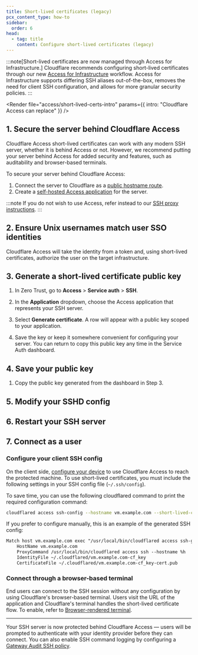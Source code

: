 ```yaml
---
title: Short-lived certificates (legacy)
pcx_content_type: how-to
sidebar:
  order: 6
head:
  - tag: title
    content: Configure short-lived certificates (legacy)
---
```



:::note[Short-lived certificates are now managed through Access for Infrastructure.]
Cloudflare recommends configuring short-lived certificates through our new [Access for Infrastructure](/cloudflare-one/connections/connect-networks/use-cases/ssh/ssh-infrastructure-access/) workflow. Access for Infrastructure supports differing SSH aliases out-of-the-box, removes the need for client SSH configuration, and allows for more granular security policies.
:::

<Render
	file="access/short-lived-certs-intro"
	params={{ intro: "Cloudflare Access can replace" }}
/>

## 1. Secure the server behind Cloudflare Access

Cloudflare Access short-lived certificates can work with any modern SSH server, whether it is behind Access or not. However, we recommend putting your server behind Access for added security and features, such as auditability and browser-based terminals.

To secure your server behind Cloudflare Access:

1. Connect the server to Cloudflare as a [public hostname route](/cloudflare-one/connections/connect-networks/use-cases/ssh/#1-connect-the-server-to-cloudflare-1).
2. Create a [self-hosted Access application](/cloudflare-one/applications/configure-apps/self-hosted-apps/) for the server.

:::note
If you do not wish to use Access, refer instead to our [SSH proxy instructions](/cloudflare-one/policies/gateway/network-policies/ssh-logging/).
:::

## 2. Ensure Unix usernames match user SSO identities

Cloudflare Access will take the identity from a token and, using short-lived certificates, authorize the user on the target infrastructure.

<Render file="ssh/usernames" />

## 3. Generate a short-lived certificate public key

1. In Zero Trust, go to **Access** > **Service auth** > **SSH**.

2. In the **Application** dropdown, choose the Access application that represents your SSH server.

3. Select **Generate certificate**. A row will appear with a public key scoped to your application.

4. Save the key or keep it somewhere convenient for configuring your server.
   You can return to copy this public key any time in the Service Auth dashboard.

## 4. Save your public key

1. Copy the public key generated from the dashboard in Step 3.

<Render file="ssh/public-key" />

## 5. Modify your SSHD config

<Render file="ssh/modify-sshd" />

## 6. Restart your SSH server

<Render file="ssh/restart-server" />

## 7. Connect as a user

### Configure your client SSH config

On the client side, [configure your device](/cloudflare-one/connections/connect-networks/use-cases/ssh/) to use Cloudflare Access to reach the protected machine. To use short-lived certificates, you must include the following settings in your SSH config file (`~/.ssh/config`).

To save time, you can use the following cloudflared command to print the required configuration command:

```sh
cloudflared access ssh-config --hostname vm.example.com --short-lived-cert
```

If you prefer to configure manually, this is an example of the generated SSH config:

```txt
Match host vm.example.com exec "/usr/local/bin/cloudflared access ssh-gen --hostname %h"
    HostName vm.example.com
    ProxyCommand /usr/local/bin/cloudflared access ssh --hostname %h
    IdentityFile ~/.cloudflared/vm.example.com-cf_key
    CertificateFile ~/.cloudflared/vm.example.com-cf_key-cert.pub
```

### Connect through a browser-based terminal

End users can connect to the SSH session without any configuration by using Cloudflare's browser-based terminal. Users visit the URL of the application and Cloudflare's terminal handles the short-lived certificate flow. To enable, refer to [Browser-rendered terminal](/cloudflare-one/applications/non-http/browser-rendering/).

---

Your SSH server is now protected behind Cloudflare Access — users will be prompted to authenticate with your identity provider before they can connect. You can also enable SSH command logging by configuring a [Gateway Audit SSH policy](/cloudflare-one/policies/gateway/network-policies/ssh-logging/).

